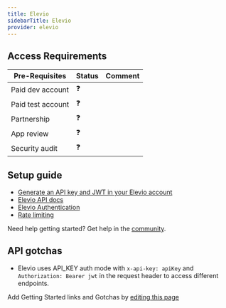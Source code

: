 ```yaml
---
title: Elevio
sidebarTitle: Elevio
provider: elevio
---
```



<Overview />
<PreBuiltTooling provider={providers[pageMetadata.provider]} />
<PreBuiltUseCases />

## Access Requirements
| Pre-Requisites | Status | Comment|
| - | - | - |
| Paid dev account | ❓ |  |
| Paid test account | ❓ |  |
| Partnership | ❓ | |
| App review | ❓ |  |
| Security audit | ❓ | |



## Setup guide

-   [Generate an API key and JWT in your Elevio account](https://app.elev.io/apikeys)
-   [Elevio API docs](https://api-docs.elevio.help/en/categories/5-rest-api)
-   [Elevio Authentication](https://api-docs.elevio.help/en/articles/67-rest-api-authentication-and-authorization)
-   [Rate limiting](https://api-docs.elevio.help/en/articles/75-rest-api-rate-limits)

<Tip>Need help getting started? Get help in the [community](https://nango.dev/slack).</Tip>

## API gotchas

- Elevio uses API_KEY auth mode with `x-api-key: apiKey` and `Authorization: Bearer jwt` in the request header to access different endpoints.

<Note>Add Getting Started links and Gotchas by [editing this page](https://github.com/nangohq/nango/tree/master/docs-v2/integrations/all/elevio.mdx)</Note>